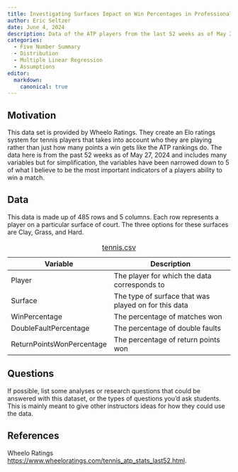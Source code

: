 ```yaml
---
title: Investigating Surfaces Impact on Win Percentages in Professional Tennis
author: Eric Seltzer
date: June 4, 2024
description: Data of the ATP players from the last 52 weeks as of May 27, 2024. Players who have played a minimum of 10 matches overall or 5 matches on a particular surface are included in the table.
categories:
  - Five Number Summary
  - Distribution
  - Multiple Linear Regression
  - Assumptions
editor:
  markdown: 
    canonical: true
---
```


## Motivation

This data set is provided by Wheelo Ratings. They create an Elo ratings system for tennis players that takes into account who they are playing rather than just how many points a win gets like the ATP rankings do. The data here is from the past 52 weeks as of May 27, 2024 and includes many variables but for simplification, the variables have been narrowed down to 5 of what I believe to be the most important indicators of a players ability to win a match.

## Data

This data is made up of 485 rows and 5 columns. Each row represents a player on a particular surface of court. The three options for these surfaces are Clay, Grass, and Hard.

| Variable                  | Description                                          |
|---------------------------|------------------------------------------------------|
| Player                    | The player for which the data corresponds to         |
| Surface                   | The type of surface that was played on for this data |
| WinPercentage             | The percentage of matches won                        |
| DoubleFaultPercentage     | The percentage of double faults                      |
| ReturnPointsWonPercentage | The percentage of return points won                  |

: [tennis.csv](../data/tennis.csv)

## Questions

If possible, list some analyses or research questions that could be answered with this dataset, or the types of questions you'd ask students. This is mainly meant to give other instructors ideas for how they could use the data.

## References

Wheelo Ratings <https://www.wheeloratings.com/tennis_atp_stats_last52.html>.
